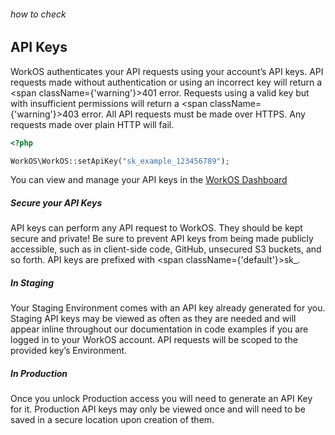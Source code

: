 ###### how to check

## API Keys

WorkOS authenticates your API requests using your account’s API keys. API requests made
without authentication or using an incorrect key will return a <span className={'warning'}>401</span> error.
Requests using a valid key but with insufficient permissions will return a <span className={'warning'}>403</span> error.
All API requests must be made over HTTPS. Any requests made over plain HTTP will fail.

```php copy filename="Set API Key PHP"
<?php

WorkOS\WorkOS::setApiKey("sk_example_123456789");
```

You can view and manage your API keys in the [WorkOS Dashboard](https://#Postman)

##### Secure your API Keys

API keys can perform any API request to WorkOS. They should be kept secure and private!
Be sure to prevent API keys from being made publicly accessible, such as in client-side code,
GitHub, unsecured S3 buckets, and so forth. API keys are prefixed with <span className={'default'}>sk_</span>.

##### In Staging

Your Staging Environment comes with an API key already generated for you. Staging API
keys may be viewed as often as they are needed and will appear inline throughout our
documentation in code examples if you are logged in to your WorkOS account.
API requests will be scoped to the provided key’s Environment.

##### In Production

Once you unlock Production access you will need to generate an API Key for it.
Production API keys may only be viewed once and will need to be saved in a secure
location upon creation of them.
